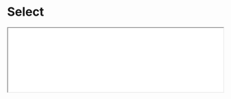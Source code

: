 # Select

<iframe className="comp-preview"
  src="/prismal-react/showcase/iframe.html?globals=&args=&id=commons-form-select--docs&viewMode=docs"
  width="100%"
/>